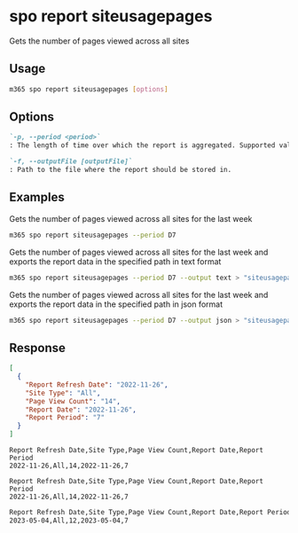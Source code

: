 
# spo report siteusagepages

Gets the number of pages viewed across all sites

## Usage

```sh
m365 spo report siteusagepages [options]
```

## Options

```md defintion-list
`-p, --period <period>`
: The length of time over which the report is aggregated. Supported values `D7`, `D30`, `D90`, `D180`.

`-f, --outputFile [outputFile]`
: Path to the file where the report should be stored in.
```

<Global />

## Examples

Gets the number of pages viewed across all sites for the last week

```sh
m365 spo report siteusagepages --period D7
```

Gets the number of pages viewed across all sites for the last week and exports the report data in the specified path in text format

```sh
m365 spo report siteusagepages --period D7 --output text > "siteusagepages.txt"
```

Gets the number of pages viewed across all sites for the last week and exports the report data in the specified path in json format

```sh
m365 spo report siteusagepages --period D7 --output json > "siteusagepages.json"
```

## Response

<Tabs>
  <TabItem value="JSON">

  ```json
  [
    {
      "Report Refresh Date": "2022-11-26",
      "Site Type": "All",
      "Page View Count": "14",
      "Report Date": "2022-11-26",
      "Report Period": "7"
    }
  ]
  ```

  </TabItem>
  <TabItem value="Text">

  ```text
  Report Refresh Date,Site Type,Page View Count,Report Date,Report Period
  2022-11-26,All,14,2022-11-26,7
  ```

  </TabItem>
  <TabItem value="CSV">

  ```csv
  Report Refresh Date,Site Type,Page View Count,Report Date,Report Period
  2022-11-26,All,14,2022-11-26,7
  ```

  </TabItem>
  <TabItem value="Markdown">

  ```md
  Report Refresh Date,Site Type,Page View Count,Report Date,Report Period
  2023-05-04,All,12,2023-05-04,7
  ```

  </TabItem>
</Tabs>

